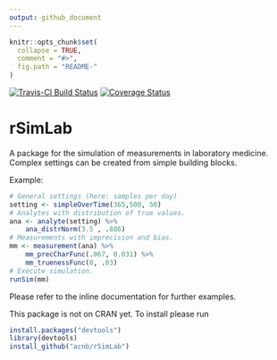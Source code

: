 ```yaml
---
output: github_document
---
```



```r
knitr::opts_chunk$set(
  collapse = TRUE,
  comment = "#>",
  fig.path = "README-"
)
```

<!-- README.md is generated from README.Rmd. Please edit that file -->

[![Travis-CI Build Status](https://travis-ci.org/acnb/rSimLab.png?branch=master)](https://travis-ci.org/acnb/rSimLab)  [![Coverage Status](https://img.shields.io/codecov/c/github/acnb/rSimLab/master.svg)](https://codecov.io/github/acnb/rSimLab?branch=master)


# rSimLab

A package for the simulation of measurements in laboratory medicine. Complex settings can be created from simple building blocks.

Example:

```r
# General settings (here: samples per day)
setting <- simpleOverTime(365,500, 50)
# Analytes with distribution of true values.
ana <- analyte(setting) %>%
    ana_distrNorm(3.5 , .886)
# Measurements with imprecision and bias.
mm <- measurement(ana) %>%
    mm_precCharFunc(.067, 0.031) %>%
    mm_truenessFunc(0, .03)
# Execute simulation.
runSim(mm)
```
Please refer to the inline documentation for further examples. 

This package is not on CRAN yet. To install please run

```r
install.packages("devtools")
library(devtools)
install_github("acnb/rSimLab")
```




